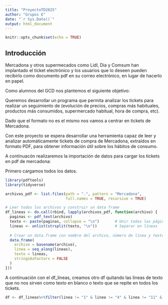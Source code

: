 ```yaml
---
title: "ProyectoTD2025"
author: "Grupos E"
date: "`r Sys.Date()`"
output: html_document
---
```


```r
knitr::opts_chunk$set(echo = TRUE)
```

## Introducción

Mercadona y otros supermecados como Lidl, Dia y Comsum han implantado el ticket electrónico y los usuarios que lo deseen pueden recibirlo como documento pdf en su correo electrónico, en lugar de hacerlo en papel.

Como alumnos del GCD nos plantemos el siguiente objetivo:

Queremos desarrollar un programa que permita analizar los tickets para realizar un seguimiento de (evolución de precios, compras más habituales, productos más consumidos, supermercado habitual, hora de compra, etc).

Dado que el formato no es el mismo nos vamos a centrar en tickets de Mercadona.

Con este proyecto se espera desarrollar una herramienta capaz de leer y analizar automáticamente tickets de compra de Mercadona, extraídos en formato PDF, para obtener información útil sobre los hábitos de consumo.

A continuacón realizaremos la importación de datos para cargar los tickets en pdf de mercadona:

Primero cargamos todos los datos.
```r
library(pdftools)
library(tidyverse)

archivos_pdf <- list.files(path = ".", pattern = "Mercadona", 
                           full.names = TRUE, recursive = TRUE)

# Leer todos los archivos y construir un data frame
df_lineas <- do.call(rbind, lapply(archivos_pdf, function(archivo) {
  paginas <- pdf_text(archivo)
  texto <- paste(paginas, collapse = "\n")       # Unir todas las páginas
  lineas <- unlist(strsplit(texto, "\n"))        # Separar en líneas
  
  # Crear un data.frame con nombre del archivo, número de línea y texto
  data.frame(
    archivo = basename(archivo),
    linea = seq_along(lineas),
    texto = lineas,
    stringsAsFactors = FALSE
  )
}))
```
A continuación con el df_lineas, creamos otro df quitando las lineas de texto que no nos sirven como texto en blanco o texto que se repite en todos los tickets.

```r
df <- df_lineas%>%filter(linea != "1" & linea != "4" & linea != "11" & texto != "" & texto != "     SE ADMITEN DEVOLUCIONES CON TICKET" & texto != "              DISPONE DE 20 MINUTOS" & texto != "            PARA RETIRAR SU VEHÍCULO")
```

